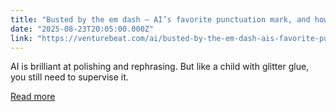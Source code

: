 ```yaml
---
title: "Busted by the em dash — AI’s favorite punctuation mark, and how it’s blowing your cover"
date: "2025-08-23T20:05:00.000Z"
link: "https://venturebeat.com/ai/busted-by-the-em-dash-ais-favorite-punctuation-mark-and-how-its-blowing-your-cover/"
---
```


AI is brilliant at polishing and rephrasing. But like a child with glitter glue, you still need to supervise it.

[Read more](https://venturebeat.com/ai/busted-by-the-em-dash-ais-favorite-punctuation-mark-and-how-its-blowing-your-cover/)
